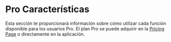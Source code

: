 # Pro Características

Esta sección te proporcionará información sobre cómo utilizar cada función disponible para los usuarios Pro. El plan Pro se puede adquirir en la [Pricing Page](https://www.meterapp.co/pricing) o directamente en la aplicación.
